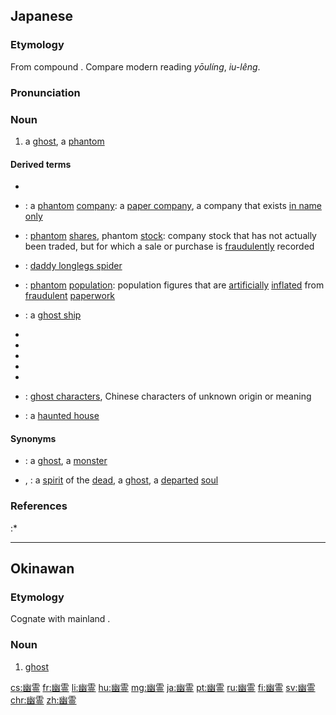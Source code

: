 ==Japanese==
<div style="float:right;">
{{wikipedia|lang=ja}}
{{wikipedia|Yūrei}}
</div>
{{ja-kanjitab|ゆう|れい|yomi=o}}

===Etymology===
From {{etyl|ltc|ja|sort=ゆうれい}} compound {{m|zh|幽靈|tr=ʔjiw leng|lit=dark + supernatural}}. Compare modern {{etyl|cmn|-}} reading ''yōulíng'', {{etyl|nan|-}} ''iu-lêng''.

===Pronunciation===
{{ja-pron|yomi=kanon|ゆうれい|acc=1|acc_ref=DJR,NHK}}

===Noun===
{{ja-noun|kyu=幽靈|ゆうれい|hhira=いうれい}}

# a [[ghost]], a [[phantom]]

====Derived terms====
{{der-top}}
* {{ja-r|幽霊烏賊|ゆうれい.いか}}
* {{ja-r|幽霊会社|ゆうれいがいしゃ}}: a [[phantom]] [[company]]: a [[paper company]], a company that exists [[in name only]]
* {{ja-r|幽霊株|ゆうれい かぶ}}: [[phantom]] [[shares]], phantom [[stock]]: company stock that has not actually been traded, but for which a sale or purchase is [[fraudulently]] recorded
* {{ja-r|幽霊蜘蛛|ゆうれいぐも}}: [[daddy longlegs spider]]
* {{ja-r|幽霊人口|ゆうれい じんこう}}: [[phantom]] [[population]]: population figures that are [[artificially]] [[inflated]] from [[fraudulent]] [[paperwork]]
* {{ja-r|幽霊船|ゆうれいせん}}: a [[ghost ship]]
* {{ja-r|幽霊茸|ゆうれいたけ}}
* {{ja-r|幽霊の正体見たり枯れ尾花|ゆうれい の しょうたい みたり かれ おばな}}
* {{ja-r|幽霊の浜風|ゆうれい の はまかぜ}}
* {{ja-r|幽霊花|ゆうれいばな}}
* {{ja-r|幽霊火|ゆうれいび}}
* {{ja-r|幽霊文字|ゆうれい もじ}}: [[ghost characters]], Chinese characters of unknown origin or meaning
* {{ja-r|幽霊屋敷|ゆうれい やしき}}: a [[haunted house]]
{{der-bottom}}

====Synonyms====
{{der-top|Synonyms}}
* {{ja-r|お化け|おばけ}}: a [[ghost]], a [[monster]]
* {{ja-r|死霊|しりょう}}, {{ja-r|死霊|しれい}}: a [[spirit]] of the [[dead]], a [[ghost]], a [[departed]] [[soul]]
{{der-bottom}}

===References===
<references/>
:* {{R:Kokugo Dai Jiten}}

----

==Okinawan==

===Etymology===
Cognate with mainland {{cog|ja|幽霊|tr=yūrei}}.

===Noun===
{{head|ryu|noun|hiragana|ゆーりー|romaji|yuurii}}

# [[ghost]]

[[cs:幽霊]]
[[fr:幽霊]]
[[li:幽霊]]
[[hu:幽霊]]
[[mg:幽霊]]
[[ja:幽霊]]
[[pt:幽霊]]
[[ru:幽霊]]
[[fi:幽霊]]
[[sv:幽霊]]
[[chr:幽霊]]
[[zh:幽霊]]